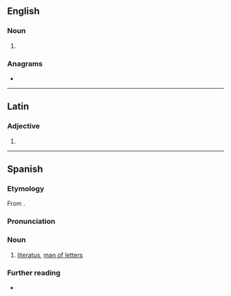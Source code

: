 ==English==

===Noun===
{{en-noun|literati}}

# {{singular of|en|literati}}

===Anagrams===
* {{anagrams|en|a=aeilortt|rotalite}}

----

==Latin==

===Adjective===
{{la-adj-form|literātō}}

# {{inflection of|la|literātus||dat//abl|m//n|s}}

----

==Spanish==

===Etymology===
From {{der|es|la|litterātus}}.

===Pronunciation===
{{es-IPA}}

===Noun===
{{es-noun|m|f=literata}}

# [[literatus]], [[man of letters]]

===Further reading===
* {{R:es:DRAE}}